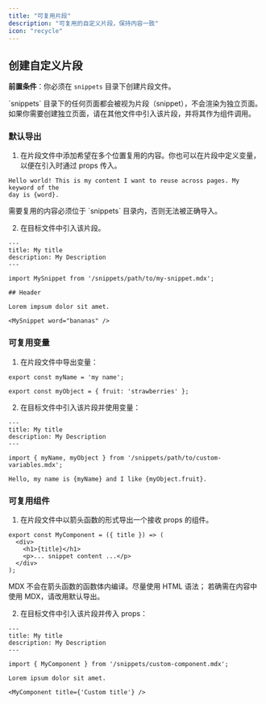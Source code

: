```yaml
---
title: "可复用片段"
description: "可复用的自定义片段，保持内容一致"
icon: "recycle"
---
```



<SnippetIntro />

## 创建自定义片段

**前置条件**：你必须在 `snippets` 目录下创建片段文件。

<Note>
  `snippets` 目录下的任何页面都会被视为片段（snippet），不会渲染为独立页面。
  如果你需要创建独立页面，请在其他文件中引入该片段，并将其作为组件调用。
</Note>

### 默认导出

1. 在片段文件中添加希望在多个位置复用的内容。你也可以在片段中定义变量，
   以便在引入时通过 props 传入。

```mdx snippets/my-snippet.mdx
Hello world! This is my content I want to reuse across pages. My keyword of the
day is {word}.
```

<Warning>
  需要复用的内容必须位于 `snippets` 目录内，否则无法被正确导入。
</Warning>

2. 在目标文件中引入该片段。

```mdx destination-file.mdx
---
title: My title
description: My Description
---

import MySnippet from '/snippets/path/to/my-snippet.mdx';

## Header

Lorem impsum dolor sit amet.

<MySnippet word="bananas" />
```

### 可复用变量

1. 在片段文件中导出变量：

```mdx snippets/path/to/custom-variables.mdx
export const myName = 'my name';

export const myObject = { fruit: 'strawberries' };
```

2. 在目标文件中引入该片段并使用变量：

```mdx destination-file.mdx
---
title: My title
description: My Description
---

import { myName, myObject } from '/snippets/path/to/custom-variables.mdx';

Hello, my name is {myName} and I like {myObject.fruit}.
```

### 可复用组件

1. 在片段文件中以箭头函数的形式导出一个接收 props 的组件。

```mdx snippets/custom-component.mdx
export const MyComponent = ({ title }) => (
  <div>
    <h1>{title}</h1>
    <p>... snippet content ...</p>
  </div>
);
```

<Warning>
  MDX 不会在箭头函数的函数体内编译。尽量使用 HTML 语法；
  若确需在内容中使用 MDX，请改用默认导出。
</Warning>

2. 在目标文件中引入该片段并传入 props：

```mdx destination-file.mdx
---
title: My title
description: My Description
---

import { MyComponent } from '/snippets/custom-component.mdx';

Lorem ipsum dolor sit amet.

<MyComponent title={'Custom title'} />
```
